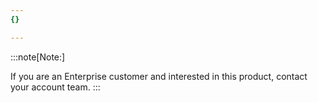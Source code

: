 ```yaml
---
{}

---
```


:::note[Note:]

If you are an Enterprise customer and interested in this product, contact your account team.
:::
